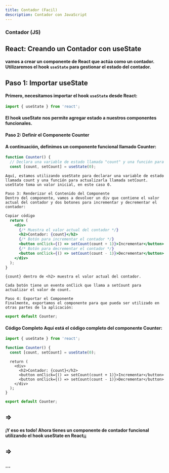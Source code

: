 ```yaml
---
title: Contador (Facil)
description: Contador con JavaScript
---
```


### Contador (JS) 

## React: Creando un Contador con useState

#### vamos a crear un componente de React que actúa como un contador. Utilizaremos el hook `useState` para gestionar el estado del contador.

## Paso 1: Importar useState

#### Primero, necesitamos importar el hook `useState` desde React:

```jsx
import { useState } from 'react';
```
#### El hook useState nos permite agregar estado a nuestros componentes funcionales.
#### Paso 2: Definir el Componente Counter 
#### A continuación, definimos un componente funcional llamado Counter:

```jsx
function Counter() {
  // Declara una variable de estado llamada "count" y una función para actualizarla llamada "setCount"
  const [count, setCount] = useState(0);
```
```
Aquí, estamos utilizando useState para declarar una variable de estado llamada count y una función para actualizarla llamada setCount. useState toma un valor inicial, en este caso 0.
```
```
Paso 3: Renderizar el Contenido del Componente
Dentro del componente, vamos a devolver un div que contiene el valor actual del contador y dos botones para incrementar y decrementar el contador:
```
```jsx
Copiar código
  return (
    <div>
      {/* Muestra el valor actual del contador */}
      <h2>Contador: {count}</h2>
      {/* Botón para incrementar el contador */}
      <button onClick={() => setCount(count + 1)}>Incrementar</button>
      {/* Botón para decrementar el contador */}
      <button onClick={() => setCount(count - 1)}>Decrementar</button>
    </div>
  );
}
```
```
{count} dentro de <h2> muestra el valor actual del contador.

Cada botón tiene un evento onClick que llama a setCount para actualizar el valor de count.

Paso 4: Exportar el Componente
Finalmente, exportamos el componente para que pueda ser utilizado en otras partes de la aplicación:
```
```jsx
export default Counter;
```
#### Código Completo Aquí está el código completo del componente Counter:

```jsx
import { useState } from 'react';

function Counter() {
  const [count, setCount] = useState(0);
```
```
  return (
    <div>
      <h2>Contador: {count}</h2>
      <button onClick={() => setCount(count + 1)}>Incrementar</button>
      <button onClick={() => setCount(count - 1)}>Decrementar</button>
    </div>
  );
}
```
```jsx
export default Counter;
```
## =>

#### ¡Y eso es todo! Ahora tienes un componente de contador funcional utilizando el hook useState en React¡¡

## 

<Counter client:load/>

## => 

### ...
